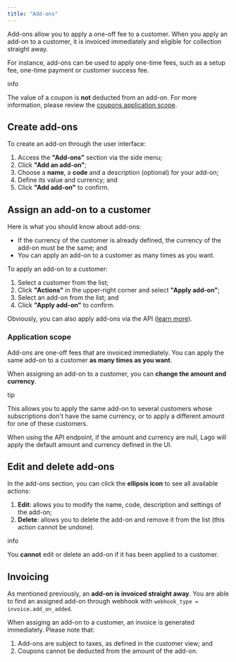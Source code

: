 ```yaml
---
title: "Add-ons"
---
```


Add-ons allow you to apply a one-off fee to a customer. When you apply an add-on to a customer, it is invoiced immediately and eligible for collection straight away.

For instance, add-ons can be used to apply one-time fees, such as a setup fee, one-time payment or customer success fee.

info

The value of a coupon is **not** deducted from an add-on. For more information, please review the [coupons application scope](/docs/guide/coupons#application-scope).

## Create add-ons[](#create-add-ons "Direct link to heading")

To create an add-on through the user interface:

1. Access the **"Add-ons"** section via the side menu;
2. Click **"Add an add-on"**;
3. Choose a **name**, a **code** and a description (optional) for your add-on;
4. Define its value and currency; and
5. Click **"Add add-on"** to confirm.

## Assign an add-on to a customer[](#assign-an-add-on-to-a-customer "Direct link to heading")

Here is what you should know about add-ons:

* If the currency of the customer is already defined, the currency of the add-on must be the same; and
* You can apply an add-on to a customer as many times as you want.

To apply an add-on to a customer:

1. Select a customer from the list;
2. Click **"Actions"** in the upper-right corner and select **"Apply add-on"**;
3. Select an add-on from the list; and
4. Click **"Apply add-on"** to confirm.

Obviously, you can also apply add-ons via the API ([learn more](/docs/api/add%5Fons/apply-add-on)).

### Application scope[](#application-scope "Direct link to heading")

Add-ons are one-off fees that are invoiced immediately. You can apply the same add-on to a customer **as many times as you want**.

When assigning an add-on to a customer, you can **change the amount and currency**.

tip

This allows you to apply the same add-on to several customers whose subscriptions don't have the same currency, or to apply a different amount for one of these customers.

When using the API endpoint, if the amount and currency are null, Lago will apply the default amount and currency defined in the UI.

## Edit and delete add-ons[](#edit-and-delete-add-ons "Direct link to heading")

In the add-ons section, you can click the **ellipsis icon** to see all available actions:

1. **Edit**: allows you to modify the name, code, description and settings of the add-on;
2. **Delete**: allows you to delete the add-on and remove it from the list (this action cannot be undone).

info

You **cannot** edit or delete an add-on if it has been applied to a customer.

## Invoicing[](#invoicing "Direct link to heading")

As mentioned previously, an **add-on is invoiced straight away**. You are able to find an assigned add-on through webhook with `webhook_type = invoice.add_on_added`.

When assiging an add-on to a customer, an invoice is generated immediately. Please note that:

1. Add-ons are subject to taxes, as defined in the customer view; and
2. Coupons cannot be deducted from the amount of the add-on.